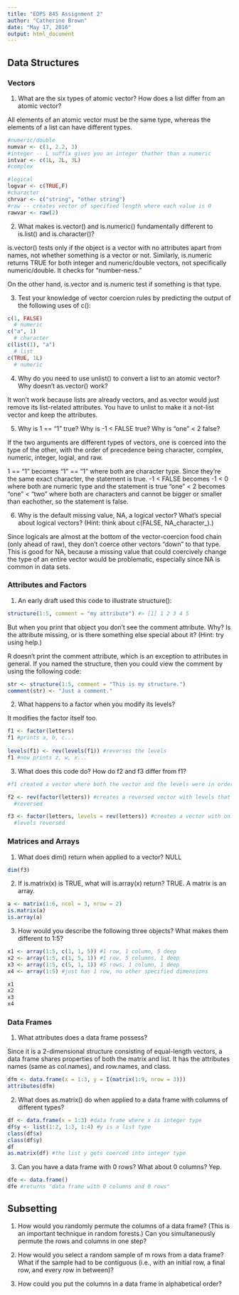 ```yaml
---
title: "EDPS 845 Assignment 2"
author: "Catherine Brown"
date: "May 17, 2016"
output: html_document
---
```


## Data Structures

### Vectors

1. What are the six types of atomic vector? How does a list differ from an atomic vector?

All elements of an atomic vector must be the same type, whereas the elements of a list can have different types.
```r

#numeric/double
numvar <- c(1, 2.2, 3)
#integer -- L suffix gives you an integer thather than a numeric 
intvar <- c(1L, 2L, 3L)
#complex

#logical
logvar <- c(TRUE,F)
#character
chrvar <- c("string", "other string")
#raw -- creates vector of specified length where each value is 0
rawvar <- raw(2)
```


2. What makes is.vector() and is.numeric() fundamentally different to is.list() and is.character()?

is.vector() tests only if the object is a vector with no attributes apart from names, not whether something is a vector or not. Similarly, is.numeric returns TRUE for both integer and numeric/double vectors, not specifically numeric/double. It checks for "number-ness."

On the other hand, is.vector and is.numeric test if something is that type. 

3. Test your knowledge of vector coercion rules by predicting the output of the following uses of c():
```r
c(1, FALSE) 
  # numeric
c("a", 1) 
  # character
c(list(1), "a") 
  # list
c(TRUE, 1L)
  # numeric
```

4. Why do you need to use unlist() to convert a list to an atomic vector? Why doesn’t as.vector() work?

It won't work because lists are already vectors, and as.vector would just remove its list-related attributes. You have to unlist to make it a not-list vector and keep the attributes.

5. Why is 1 == "1" true? Why is -1 < FALSE true? Why is "one" < 2 false?

If the two arguments are different types of vectors, one is coerced into the type of the other, with the order of precedence being character, complex, numeric, integer, logial, and raw. 

1 == "1" becomes "1" == "1" where both are character type. Since they're the 
  same exact character, the statement is true.
-1 < FALSE becomes -1 < 0 where both are numeric type and the statement is true
"one" < 2 becomes "one" < "two" where both are characters and cannot be bigger
  or smaller than eachother, so the statement is false.

6. Why is the default missing value, NA, a logical vector? What’s special about logical vectors? (Hint: think about c(FALSE, NA_character_).)

Since logicals are almost at the bottom of the vector-coercion food chain (only ahead of raw), they don't coerce other vectors "down" to that type. This is good for NA, because a missing value that could coercively change the type of an entire vector would be problematic, especially since NA is common in data sets.

### Attributes and Factors

1. An early draft used this code to illustrate structure():

```r
structure(1:5, comment = "my attribute") #> [1] 1 2 3 4 5
```

But when you print that object you don’t see the comment attribute. Why? Is the attribute missing, or is there something else special about it? (Hint: try using help.)

R doesn't print the comment attribute, which is an exception to attributes in general. If you named the structure, then you could view the comment by using the following code:

```r

str <- structure(1:5, comment = "This is my structure.")
comment(str) <- "Just a comment."

```


2. What happens to a factor when you modify its levels?

It modifies the factor itself too. 
```r
f1 <- factor(letters)
f1 #prints a, b, c...
    
levels(f1) <- rev(levels(f1)) #reverses the levels
f1 #now prints z, w, x...
```

3. What does this code do? How do f2 and f3 differ from f1?

```r
#f1 created a vector where both the vector and the levels were in order

f2 <- rev(factor(letters)) #creates a reversed vector with levels that are not
  #reversed

f3 <- factor(letters, levels = rev(letters)) #creates a vector with only the 
  #levels reversed

```

### Matrices and Arrays

1. What does dim() return when applied to a vector?
NULL
```r
dim(f3)
```

2. If is.matrix(x) is TRUE, what will is.array(x) return?
TRUE. A matrix is an array.
```r
a <- matrix(1:6, ncol = 3, nrow = 2)
is.matrix(a)
is.array(a)
```

3. How would you describe the following three objects? What makes them different to 1:5?

```r
x1 <- array(1:5, c(1, 1, 5)) #1 row, 1 column, 5 deep
x2 <- array(1:5, c(1, 5, 1)) #1 row, 5 columns, 1 deep
x3 <- array(1:5, c(5, 1, 1)) #5 rows, 1 column, 1 deep
x4 <- array(1:5) #just has 1 row, no other specified dimensions

x1
x2
x3
x4
```

### Data Frames 

1. What attributes does a data frame possess?

Since it is a 2-dimensional structure consisting of equal-length vectors, a data frame shares properties of both the matrix and list. It has the attributes names (same as col.names), and row.names, and class. 

```r
dfm <- data.frame(x = 1:3, y = I(matrix(1:9, nrow = 3)))
attributes(dfm)
```

2. What does as.matrix() do when applied to a data frame with columns of different types?
```r
df <- data.frame(x = 1:3) #data frame where x is integer type
df$y <- list(1:2, 1:3, 1:4) #y is a list type
class(df$x)
class(df$y)
df
as.matrix(df) #the list y gets coerced into integer type
```

3. Can you have a data frame with 0 rows? What about 0 columns?
Yep.
```r
dfe <- data.frame()
dfe #returns "data frame with 0 columns and 0 rows"
```


## Subsetting

1. How would you randomly permute the columns of a data frame? (This is an important technique in random forests.) Can you simultaneously permute the rows and columns in one step?

2. How would you select a random sample of m rows from a data frame? What if the sample had to be contiguous (i.e., with an initial row, a final row, and every row in between)?

3. How could you put the columns in a data frame in alphabetical order?

